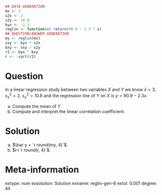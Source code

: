 
```r
## DATA GENERATION
mx <- 3
s2x <- 2
s2y <- 10.8
byx <- -2.3
reglin <- function(x) return(90.9 - 2.3 * x)
## QUESTION/ANSWER GENERATION
my <- reglin(mx)
sxy <- byx * s2x
bxy <- sxy / s2y
r2 <- byx * bxy
r <- -sqrt(r2)
```

Question
========
In a linear regression study between two variables $X$ and $Y$ we know $\bar x = 3$, $s_x^2=2$, $s_y^2=10.8$ and the regression line of $Y$ on $X$ is $y=90.9-2.3x$.

a. Compute the mean of $Y$.
a. Compute and interpret the linear correlation coefficient.

Solution
========
a. $\bar y = `r round(my, 4)`$.
a. $r=`r round(r, 4)`$.

Meta-information 
================
extype: num
exsolution: Solution
exname: reglin-gen-6
extol: 0.001
degree: All
 
